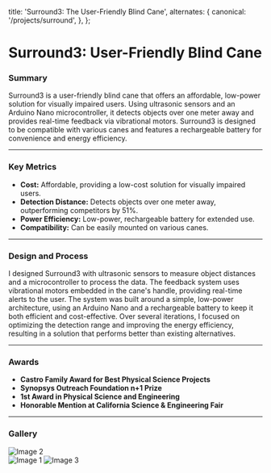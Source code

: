
  title: 'Surround3: The User-Friendly Blind Cane',
  alternates: {
    canonical: '/projects/surround',
  },
};

# Surround3: User-Friendly Blind Cane

<AnimatedName />

### Summary

Surround3 is a user-friendly blind cane that offers an affordable, low-power solution for visually impaired users. Using ultrasonic sensors and an Arduino Nano microcontroller, it detects objects over one meter away and provides real-time feedback via vibrational motors. Surround3 is designed to be compatible with various canes and features a rechargeable battery for convenience and energy efficiency.

---

### Key Metrics

- **Cost:** Affordable, providing a low-cost solution for visually impaired users.
- **Detection Distance:** Detects objects over one meter away, outperforming competitors by 51%.
- **Power Efficiency:** Low-power, rechargeable battery for extended use.
- **Compatibility:** Can be easily mounted on various canes.

---

### Design and Process

I designed Surround3 with ultrasonic sensors to measure object distances and a microcontroller to process the data. The feedback system uses vibrational motors embedded in the cane's handle, providing real-time alerts to the user. The system was built around a simple, low-power architecture, using an Arduino Nano and a rechargeable battery to keep it both efficient and cost-effective. Over several iterations, I focused on optimizing the detection range and improving the energy efficiency, resulting in a solution that performs better than existing alternatives.

---

### Awards

- **Castro Family Award for Best Physical Science Projects**
- **Synopsys Outreach Foundation n+1 Prize**
- **1st Award in Physical Science and Engineering**
- **Honorable Mention at California Science & Engineering Fair**

---

### Gallery

<div style={{display: 'flex', alignItems: 'flex-start'}}>
  <img src="/images/1724364654135.jpeg" alt="Image 2" style={{ width: '300px', marginRight: '10px'}} />
  <div style={{display: 'flex', flexDirection: 'column'}}>
    <img src="/images/1724364634353.jpeg" alt="Image 1" style={{width: '260px', marginBottom: '10px'}} />
    <img src="/images/1724364668933.jpeg" alt="Image 3" style={{width: '260px'}} />
  </div>
</div>
